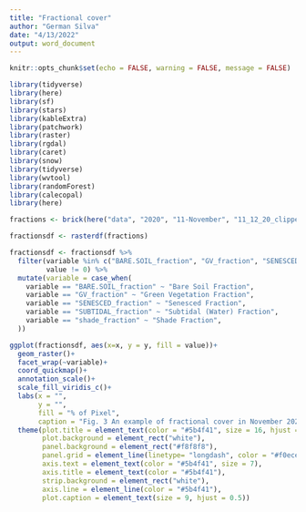 ```yaml
---
title: "Fractional cover"
author: "German Silva"
date: "4/13/2022"
output: word_document
---
```


```r
knitr::opts_chunk$set(echo = FALSE, warning = FALSE, message = FALSE)

library(tidyverse)
library(here)
library(sf)
library(stars)
library(kableExtra)
library(patchwork)
library(raster)
library(rgdal)
library(caret)
library(snow)
library(tidyverse)
library(wvtool)
library(randomForest)
library(calecopal)
library(here)
```


```r
fractions <- brick(here("data", "2020", "11-November", "11_12_20_clipped_SMA_20210331T13H45M44S"))

fractionsdf <- rasterdf(fractions)

fractionsdf <- fractionsdf %>% 
  filter(variable %in% c("BARE.SOIL_fraction", "GV_fraction", "SENESCED_fraction", "SUBTIDAL_fraction", "shade_fraction"),
         value != 0) %>% 
  mutate(variable = case_when(
    variable == "BARE.SOIL_fraction" ~ "Bare Soil Fraction",
    variable == "GV_fraction" ~ "Green Vegetation Fraction",
    variable == "SENESCED_fraction" ~ "Senesced Fraction",
    variable == "SUBTIDAL_fraction" ~ "Subtidal (Water) Fraction",
    variable == "shade_fraction" ~ "Shade Fraction",
  ))

ggplot(fractionsdf, aes(x=x, y = y, fill = value))+
  geom_raster()+
  facet_wrap(~variable)+
  coord_quickmap()+
  annotation_scale()+
  scale_fill_viridis_c()+
  labs(x = "",
       y = "",
       fill = "% of Pixel",
       caption = "Fig. 3 An example of fractional cover in November 2020. Scale indicates proportion of pixel that is made up of\nrespective endmembers or shade. Pixels that had a 0% fractional cover for a respective endmember were\nexcluded for visual clarity")+
  theme(plot.title = element_text(color = "#5b4f41", size = 16, hjust = 0.45),
        plot.background = element_rect("white"),
        panel.background = element_rect("#f8f8f8"),
        panel.grid = element_line(linetype= "longdash", color = "#f0ece1"),
        axis.text = element_text(color = "#5b4f41", size = 7),
        axis.title = element_text(color = "#5b4f41"),
        strip.background = element_rect("white"),
        axis.line = element_line(color = "#5b4f41"),
        plot.caption = element_text(size = 9, hjust = 0.5))
  
```

